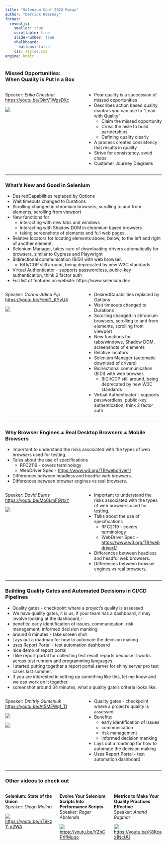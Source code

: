 ```yaml
---
title: "Selenium Conf 2023 Recap"
author: "Derrick Kearney"
format:
  revealjs:
    smaller: true
    scrollable: true
    slide-number: true
    chalkboard:
      buttons: false
    css: styles.css
engine: knitr
---
```


### Missed Opportunities: <br/>When Quality is Put In a Box {.slide-header}

::: {.notes}

:::

:::: {.columns}

::: {.column width="50%"}

::: {.video-info}
Speaker: *Erika Chestnut*
<br/>
[https://youtu.be/QkrV1WgsDXc](https://youtu.be/QkrV1WgsDXc)
:::

![](images/erika_chestnut_missed_oppportunities_2_20230411.png){fig-align="center"}
:::

::: {.column width="50%"}
- Poor quality is a succession of missed opportunities
- Describes action based quality mantras you can use to "Lead with Quality"
  - Claim the missed opportunity
  - Cross the aisle to build partnerships
  - Defining quality clearly
- A process creates consistency that results in quality
- Strive for consistency, avoid chaos
- Customer Journey Diagrams
:::

::::

---

### What’s New and Good in Selenium {.slide-header}

::: {.notes}
- DesiredCapabilities replaced by Options
- Wait timeouts changed to Durations
- Scrolling changed in chromium browsers, scrolling to and from elements, scrolling from viewport
- New functions for
  - interacting with new tabs and windows
  - interacting with Shadow DOM in chromium based browsers
  - taking screenshots of elements and full web pages.
- Relative locators for locating elements above, below, to the left and right of another element.
- Selenium Manager, takes care of downloading drivers automatically for browsers, similar to Cypress and Playwright
- Bidirectional communication (BiDi) with web browser.
  - BiDi/CDP still around, being deprecated by new W3C standards
- Virtual Authenticator - supports passwordless, public-key authentication, think 2 factor auth
- Full list of features on website: https://www.selenium.dev
:::

:::: {.columns}

::: {.column width="50%"}

::: {.video-info}
Speaker: *Corina-Adina Pip*
<br/>
[https://youtu.be/YeeiG_KYvU4](https://youtu.be/YeeiG_KYvU4)
:::

![](images/corina_pip_good_new_in_selenium_2_20230411.png){fig-align="center"}
:::

::: {.column width="50%" .scrollable}
- DesiredCapabilities replaced by Options
- Wait timeouts changed to Durations
- Scrolling changed in chromium browsers, scrolling to and from elements, scrolling from viewport
- New functions for tabs/windows, Shadow DOM, screenshots of elements
- Relative locators
- Selenium Manager (automatic download of drivers)
- Bidirectional communication (BiDi) with web browser.
  - BiDi/CDP still around, being deprecated by new W3C standards
- Virtual Authenticator - supports passwordless, public-key authentication, think 2 factor auth
:::

::::

---

### Why Browser Engines ≠ Real Desktop Browsers ≠ Mobile Browsers {.slide-header}

::: {.notes}
- Important to understand the risks associated with the types of web browsers used for testing.
- Talks about the use of specifications
  - RFC2119 - covers terminology
  - WebDriver Spec - [https://www.w3.org/TR/webdriver1/](https://www.w3.org/TR/webdriver1/)
- Differences between headless and headful web browsers.
- Differences between browser engines vs real browsers.
:::

:::: {.columns}

::: {.column width="50%"}

::: {.video-info}
Speaker: *David Burns*
<br/>
[https://youtu.be/Mo6LmFGrtxY](https://youtu.be/Mo6LmFGrtxY)
:::

![](images/david_burns_browsers_not_same_2_20230411.png){fig-align="center"}
:::

::: {.column width="50%"}
- Important to understand the risks associated with the types of web browsers used for testing.
- Talks about the use of specifications
  - RFC2119 - covers terminology
  - WebDriver Spec - [https://www.w3.org/TR/webdriver1/](https://www.w3.org/TR/webdriver1/)
- Differences between headless and headful web browsers.
- Differences between browser engines vs real browsers.
:::

::::

---

### Building Quality Gates and Automated Decisions in CI/CD Pipelines {.slide-header}

::: {.notes}
* Quality gates - checkpoint where a project's quality is assessed.
* We have quality gates, it is us, if your team has a dashboard, it may involve looking at the dashboard,-
* benefits: early identification of issues, communication, risk management, informed decision manking
* around 6 minutes - take screen shot
* Lays out a roadmap for how to automate the decision making
* uses Report Portal - test automation dashboard
* nice demo of report portal
* I like report portal for collecting test result reports because it works across test runners and programming languages.
* I started putting together a report portal server for shiny server pro test cases last summer.
* If you are interested in setting up something like this, let me know and we can work on it together.
* screenshot around 34 minutes, what a quality gate's criteria looks like.
:::

:::: {.columns}

::: {.column width="50%"}

::: {.video-info}
Speaker: *Dmitriy Gumeniuk*
<br/>
[https://youtu.be/At5MEWqf_TI](https://youtu.be/At5MEWqf_TI)
:::
<!-- .video-info -->

![](images/dmitriy_gumeniuk_quality_gates_2_20230411.png){fig-align="center"}

![](images/dmitriy_gumeniuk_quality_gates_3_20230411.png){fig-align="center"}

:::
<!-- .column -->

::: {.column width="50%"}
- Quality gates - checkpoint where a project's quality is assessed.
- Benefits:
   - early identification of issues
   - communication
   - risk management
   - informed decision manking
- Lays out a roadmap for how to automate the decision making
- Uses Report Portal - test automation dashboard
:::
<!-- .column -->

:::: 
<!-- .columns -->

---

### Other videos to check out {.slide-header}

::: {.notes}
:::

:::: {.columns}

::: {.column width="33%"}

**Selenium: State of the Union**
<br/>
Speaker: *Diego Molina*

![](images/diego_molina_state_of_selenium_2_20230411.png){fig-align="center"}
[https://youtu.be/nT9kzY-q2WA](https://youtu.be/nT9kzY-q2WA)
:::

::: {.column width="33%"}

**Evolve Your Selenium Scripts Into Performance Scripts**
<br/>
Speaker: *Roger Abelenda*

![](images/roger_abelenda_performance_scripts_2_20230411.png){fig-align="center"}
[https://youtu.be/YZhCPXfMuqo](https://youtu.be/YZhCPXfMuqo)
:::

::: {.column width="33%"}

**Metrics to Make Your Quality Practices Effective**
<br/>
Speaker: *Anand Bagmar*

![](images/anand_bagmar_metrics_2_20230411.png){fig-align="center"}
[https://youtu.be/K8Kcax1NcUU](https://youtu.be/K8Kcax1NcUU)
:::

::::
